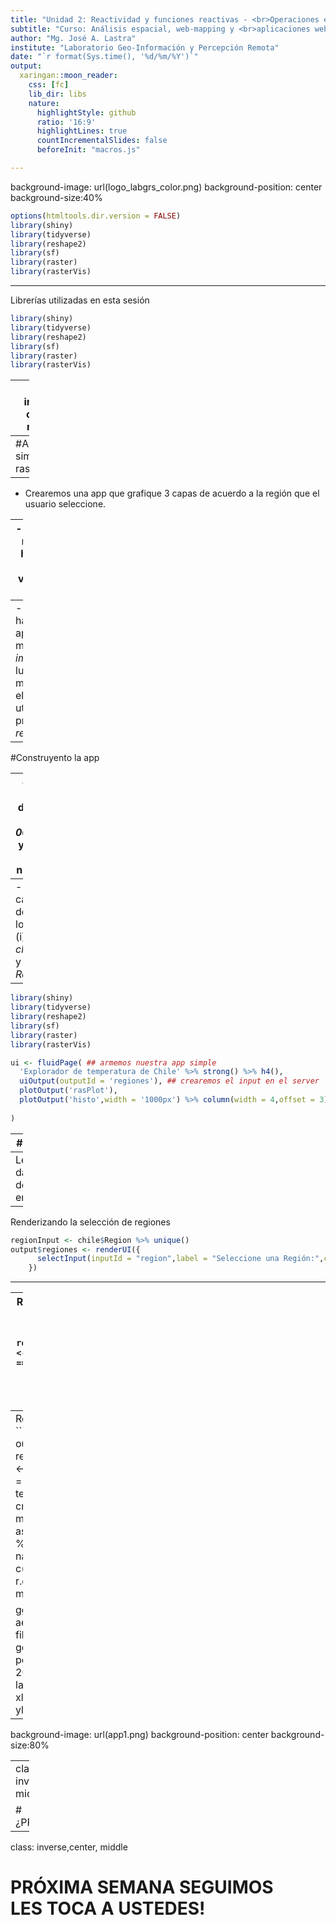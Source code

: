```yaml
---
title: "Unidad 2: Reactividad y funciones reactivas - <br>Operaciones en el server<br>"
subtitle: "Curso: Análisis espacial, web-mapping y <br>aplicaciones web con R Shiny<br>"
author: "Mg. José A. Lastra"
institute: "Laboratorio Geo-Información y Percepción Remota"
date: "`r format(Sys.time(), '%d/%m/%Y')`"
output:
  xaringan::moon_reader:
    css: [fc]
    lib_dir: libs
    nature:
      highlightStyle: github
      ratio: '16:9'
      highlightLines: true
      countIncrementalSlides: false
      beforeInit: "macros.js"

---
```

background-image: url(logo_labgrs_color.png)
background-position: center
background-size:40%

```r
options(htmltools.dir.version = FALSE)
library(shiny)
library(tidyverse)
library(reshape2)
library(sf)
library(raster)
library(rasterVis)

```


---

Librerías utilizadas en esta sesión

```r
library(shiny)
library(tidyverse)
library(reshape2)
library(sf)
library(raster)
library(rasterVis)

```


---
class: inverse, center, middle

# INTRODUCCIÓN

---
#Aplicación simple con raster

--
- Crearemos una app que grafique 3 capas de acuerdo a la región que el usuario seleccione. 

--
- Nos deberá mostrar un histograma de los valores para la región.

--
- Primero haremos la app en un modo *imperativa* y luego mejoraremos el código utilizando programación *reactiva*


---
#Construyento la app

--
- Recuerde crrear un directorio de nombre *06_rasterApp* y dentro una carpeta de nombre *data*.

--
- En la carpeta *data* deberá tener los archivos: (i) *chile_temp.tif* y (ii) *Regional.shp*

--
```r
library(shiny)
library(tidyverse)
library(reshape2)
library(sf)
library(raster)
library(rasterVis)

ui <- fluidPage( ## armemos nuestra app simple
  'Explorador de temperatura de Chile' %>% strong() %>% h4(),
  uiOutput(outputId = 'regiones'), ## crearemos el input en el server
  plotOutput('rasPlot'),
  plotOutput('histo',width = '1000px') %>% column(width = 4,offset = 3)
  
)
```

---
#Server

--
Leyendo datos de entrada
```r
##load data
  temp.data <- stack('data/chile_temp.tif')
  chile <- st_read('data/Regional.shp')
  names(temp.data) <- c('min','mean','max')
```

--
Renderizando la selección de regiones
```r
regionInput <- chile$Region %>% unique()
output$regiones <- renderUI({
      selectInput(inputId = "region",label = "Seleccione una Región:",choices = regionInput[1:16],multiple = F )
    })
```

---

--
Renderizando el plot raster
```r
 #render rasPlot
  output$rasPlot <- renderPlot({
    req(input$region)
    shp.crop <- chile %>% filter(Region == input$region)
    r.plot <- temp.data %>% crop(shp.crop) %>% mask(shp.crop)
    levelplot(r.plot/10)
  })
```

--
Renderizando histogramas
```r
  ##render histo
  output$histo <- renderPlot({
    req(input$region)
    shp.crop <- chile %>% filter(Region == input$region)
    r.df <- temp.data %>% crop(shp.crop) %>% mask(shp.crop) %>% 
      as('SpatialPixelsDataFrame') %>% as.data.frame()
    names(r.df) <- c('min','mean','max','x','y')
    r.dfPlot <- r.df %>% melt(id=c('x','y'))
    
    ggplot(data = r.dfPlot, aes(x=value/10, fill=variable)) +
      geom_histogram(alpha=0.6, position = 'identity',bins = 20) + theme_bw()+ labs(fill="")+
      xlab('Temperatura') + ylab("Frecuencia")
  })
```

---
background-image: url(app1.png)
background-position: center
background-size:80%

---
class: inverse,center, middle

# ¿PREGUNTAS?

---

class: inverse,center, middle

# PRÓXIMA SEMANA SEGUIMOS <br> LES TOCA A USTEDES! <br> 

